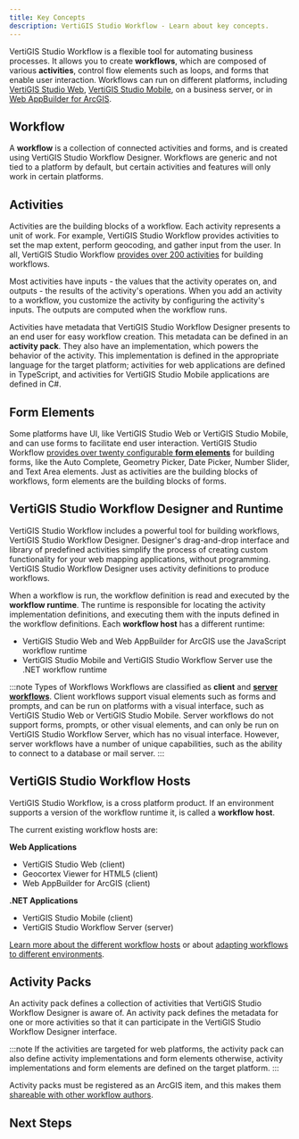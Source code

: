 ```yaml
---
title: Key Concepts
description: VertiGIS Studio Workflow - Learn about key concepts.
---
```



<DesignerCallout />

VertiGIS Studio Workflow is a flexible tool for automating business processes. It allows you to create **workflows**, which are composed of various **activities**, control flow elements such as loops, and forms that enable user interaction. Workflows can run on different platforms, including [VertiGIS Studio Web](https://www.vertigisstudio.com/products/vertigis-studio-web/), [VertiGIS Studio Mobile](https://www.vertigisstudio.com/products/vertigis-studio-mobile/), on a business server, or in [Web AppBuilder for ArcGIS](https://www.esri.com/en-us/arcgis/products/web-appbuilder/overview).

## Workflow

A **workflow** is a collection of connected activities and forms, and is created using VertiGIS Studio Workflow Designer. Workflows are generic and not tied to a platform by default, but certain activities and features will only work in certain platforms.

## Activities

Activities are the building blocks of a workflow. Each activity represents a unit of work. For example, VertiGIS Studio Workflow provides activities to set the map extent, perform geocoding, and gather input from the user. In all, VertiGIS Studio Workflow [provides over 200 activities](https://docs.vertigisstudio.com/workflow/latest/help/Default.htm#wf5/help/activity-reference.htm%3FTocPath%3DActivities%7CActivity%2520Reference%7C_____0) for building workflows.

Most activities have inputs - the values that the activity operates on, and outputs - the results of the activity's operations. When you add an activity to a workflow, you customize the activity by configuring the activity's inputs. The outputs are computed when the workflow runs.

Activities have metadata that VertiGIS Studio Workflow Designer presents to an end user for easy workflow creation. This metadata can be defined in an **activity pack**. They also have an implementation, which powers the behavior of the activity. This implementation is defined in the appropriate language for the target platform; activities for web applications are defined in TypeScript, and activities for VertiGIS Studio Mobile applications are defined in C#.

## Form Elements

Some platforms have UI, like VertiGIS Studio Web or VertiGIS Studio Mobile, and can use forms to facilitate end user interaction. VertiGIS Studio Workflow [provides over twenty configurable **form elements**](https://docs.vertigisstudio.com/workflow/latest/help/Default.htm#wf5/help/form-element-reference.htm?TocPath=Forms%257CForm%2520Element%2520Reference%257C_____0) for building forms, like the Auto Complete, Geometry Picker, Date Picker, Number Slider, and Text Area elements. Just as activities are the building blocks of workflows, form elements are the building blocks of forms.

## VertiGIS Studio Workflow Designer and Runtime

VertiGIS Studio Workflow includes a powerful tool for building workflows, VertiGIS Studio Workflow Designer. Designer's drag-and-drop interface and library of predefined activities simplify the process of creating custom functionality for your web mapping applications, without programming. VertiGIS Studio Workflow Designer uses activity definitions to produce workflows.

When a workflow is run, the workflow definition is read and executed by the **workflow runtime**. The runtime is responsible for locating the activity implementation definitions, and executing them with the inputs defined in the workflow definitions. Each **workflow host** has a different runtime:

-   VertiGIS Studio Web and Web AppBuilder for ArcGIS use the JavaScript workflow runtime
-   VertiGIS Studio Mobile and VertiGIS Studio Workflow Server use the .NET workflow runtime

:::note Types of Workflows
Workflows are classified as **client** and [**server workflows**](https://docs.vertigisstudio.com/workflow/latest/help/Default.htm#wf5/help/server-workflows.htm%3FTocPath%3DServer%2520Workflows%7C_____0). Client workflows support visual elements such as forms and prompts, and can be run on platforms with a visual interface, such as VertiGIS Studio Web or VertiGIS Studio Mobile. Server workflows do not support forms, prompts, or other visual elements, and can only be run on VertiGIS Studio Workflow Server, which has no visual interface. However, server workflows have a number of unique capabilities, such as the ability to connect to a database or mail server.
:::

## VertiGIS Studio Workflow Hosts

VertiGIS Studio Workflow, is a cross platform product. If an environment supports a version of the workflow runtime it, is called a **workflow host**.

The current existing workflow hosts are:

**Web Applications**

-   VertiGIS Studio Web (client)
-   Geocortex Viewer for HTML5 (client)
-   Web AppBuilder for ArcGIS (client)

**.NET Applications**

-   VertiGIS Studio Mobile (client)
-   VertiGIS Studio Workflow Server (server)

[Learn more about the different workflow hosts](https://docs.vertigisstudio.com/workflow/latest/help/Default.htm#wf5/help/hosting.htm%3FTocPath%3DConfigure%2520Host%2520Applications%7C_____0) or about [adapting workflows to different environments](https://docs.vertigisstudio.com/workflow/latest/help/Default.htm#wf5/help/run-in-different-environments.htm#Run_a_Workflow_in_Different_Environments%3FTocPath%3DRun%2520a%2520Workflow%2520in%2520Different%2520Environments%7C_____0).

## Activity Packs

An activity pack defines a collection of activities that VertiGIS Studio Workflow Designer is aware of. An activity pack defines the metadata for one or more activities so that it can participate in the VertiGIS Studio Workflow Designer interface.

:::note
If the activities are targeted for web platforms, the activity pack can also define activity implementations and form elements otherwise, activity implementations and form elements are defined on the target platform.
:::

Activity packs must be registered as an ArcGIS item, and this makes them [shareable with other workflow authors](sdk-web-overview.mdx#sharing-the-activity-pack).

## Next Steps

<UseCaseContainer>
    <UseCaseCard
        title="Get Started with the Web Applications SDK"
        description="Build custom activities and form elements with the Web Applications SDK"
        link={useBaseUrl("docs/workflow/sdk-web-overview")}
    />
    <UseCaseCard
        title="Get Started with the VertiGIS Studio Mobile SDK"
        description="Build custom activities and form elements with the VertiGIS Studio Mobile SDK"
        link={useBaseUrl("docs/workflow/sdk-mobile-overview")}
    />
    <UseCaseCard
        title="Get Started with VertiGIS Studio Workflow Server"
        description="Build custom activities for a server environment with VertiGIS Studio Workflow Server"
        link={useBaseUrl("docs/workflow/sdk-server-overview")}
    />
</UseCaseContainer>
